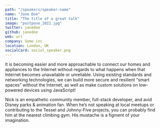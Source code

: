 ```yaml
---
path: "/speakers/speaker-name"
name: "Jane Doe"
title: "The title of a great talk"
image: "postpone_2022.jpg"
twitter: janedoe
github: janedoe
web: url
company: Some inc
location: London, UK
socialCard: social_speaker.png
---
```


<p className="abstract">
  It is becoming easier and more approachable to connect our homes and appliances to the Internet without regards
  to what happens when that Internet becomes unavailable or unreliable. Using existing standards and networking
  technologies, we can build more secure and resilient “smart spaces” without the Internet, as well as make
  custom solutions on low-powered devices using JavaScript!
</p>

<p className="bio">
  Nick is an empathetic community member, full-stack developer, and avid Disney parks & animation fan.
  When he’s not speaking at local meetups or contributing to the Tessel and Johnny-Five projects,
  you can probably find him at the nearest climbing gym. His mustache is a figment of your imagination.
</p>
